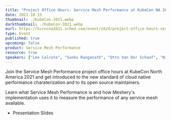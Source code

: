 ```yaml
---
title: "Project Office Hours: Service Mesh Performance at KubeCon NA 2021"
date: 2021-10-15
thumbnail: ./KubeCon-2021.webp
darkthumbnail: ./KubeCon-2021.webp
eurl: https://kccncna2021.sched.com/event/oXzX/project-office-hours-service-mesh-performance?iframe=no&w=100%25&sidebar=yes&bg=no
type: Event
published: true
upcoming: false
product: Service Mesh Performance
resource: true
speakers: ["Lee Calcote", "Sunku Ranganath", "Otto Van Der Schaaf", "Nic Jackson"]
---
```


Join the Service Mesh Performance project office hours at KubeCon North America 2021 and get introduced to the new standard of cloud native performance charaterization and to its open source maintainers.

Learn what Service Mesh Performance is and how Meshery's implementation uses it to measure the performance of any service mesh available.
<ul><li><Link to={slidesAdopt}>Presentation Slides</Link></li></ul>
